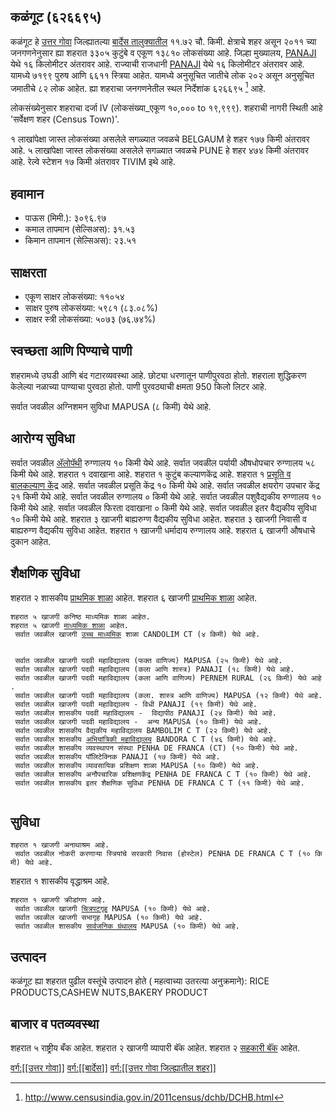 {{माहितीचौकट भारतीय न्यायक्षेत्र
|प्रकार=शहर 
|जनगणना_स्थलनिर्देशांक=626695
|स्थानिक_नाव=कळंगूट
|तालुका_नाव=बार्देस
|जिल्हा_नाव=उत्तर गोवा
|राज्य_नाव =गोवा
|विभाग=
|जिल्हा=[[उत्तर गोवा]]
|तालुका_नावे =[[बार्देस]]
|जवळचे_शहर =[[BELGAUM]]
|अक्षांश=
|रेखांश=
|शोधक_स्थान =right
|क्षेत्रफळ_एकूण=11.72
|उंची=
|लोकसंख्या_एकूण=13810
|लोकसंख्या_वर्ष=2011
|लोकसंख्या_घनता=1178
|लोकसंख्या_पुरुष=7199
|लोकसंख्या_स्त्री=6611
|लिंग_गुणोत्तर=918
|अधिकृत_भाषा=[[कोंकणी, मराठी]]
}}

== कळंगूट (६२६६९५) ==

कळंगूट हे [[उत्तर गोवा जिल्हा | उत्तर गोवा]] जिल्ह्यातल्या [[बार्देस | बार्देस तालुक्यातील]] ११.७२ चौ. किमी. क्षेत्राचे शहर असून २०११ च्या जनगणनेनुसार ह्या शहरात ३३०५ कुटुंबे व एकूण १३८१० लोकसंख्या आहे. जिल्हा मुख्यालय, [[PANAJI]] येथे १६ किलोमीटर अंतरावर आहे. राज्याची राजधानी [[PANAJI]] येथे १६ किलोमीटर अंतरावर आहे.   यामध्ये ७१९९ पुरुष आणि ६६११ स्त्रिया आहेत. यामध्ये अनुसूचित जातीचे लोक २०२ असून अनुसूचित जमातीचे ८२ लोक आहेत. ह्या शहराचा जनगणनेतील स्थल निर्देशांक ६२६६९५  <ref>http://www.censusindia.gov.in/2011census/dchb/DCHB.html</ref> आहे.

लोकसंख्येनुसार शहराचा दर्जा IV (लोकसंख्या_एकूण १०,००० to १९,९९९).
शहराची नागरी स्थिती आहे 'सर्वेक्षण शहर (Census Town)'.

१ लाखांपेक्षा जास्त लोकसंख्या असलेले सगळ्यात जवळचे BELGAUM हे शहर  १७७ किमी अंतरावर आहे. ५ लाखांपेक्षा जास्त लोकसंख्या असलेले सगळ्यात जवळचे PUNE हे शहर  ४७४ किमी अंतरावर आहे. रेल्वे स्टेशन  १७ किमी अंतरावर TIVIM इथे आहे.


== हवामान ==  
* पाऊस (मिमी.): ३०९६.९७ 
* कमाल तापमान (सेल्सिअस): ३१.५३
* किमान तापमान (सेल्सिअस): २३.५१


== साक्षरता ==  
* एकूण साक्षर लोकसंख्या: ११०५४
* साक्षर पुरुष लोकसंख्या: ५९८१ (८३.०८%)
* साक्षर स्त्री लोकसंख्या: ५०७३ (७६.७४%)


== स्वच्छता आणि पिण्याचे पाणी ==  
शहरामध्ये उघडी आणि बंद गटारव्यवस्था आहे.
छोट्या धरणातून  पाणीपुरवठा होतो. शहराला शुद्धिकरण केलेल्या नळाच्या पाण्याचा पुरवठा होतो. पाणी पुरवठ्याची क्षमता 950 किलो लिटर आहे.

सर्वात जवळील अग्निशमन सुविधा MAPUSA (८ किमी) येथे आहे.


== आरोग्य सुविधा ==
सर्वात जवळील [[अॅलोपॅथी|अ‍ॅलोपॅथी]] रुग्णालय १० किमी येथे आहे.
सर्वात जवळील पर्यायी औषधोपचार रुग्णालय ५८ किमी येथे आहे.
﻿शहरात १ दवाखाना आहे.
﻿शहरात १ कुटुंब कल्याणकेंद्र आहे.
﻿शहरात १ [[प्रसूती| प्रसूति व बालकल्याण केंद्र]] आहे.
सर्वात जवळील प्रसूति केंद्र १० किमी येथे आहे.
सर्वात जवळील क्षयरोग उपचार केंद्र २१ किमी येथे आहे.
सर्वात जवळील रुग्णालय ० किमी येथे आहे.
सर्वात जवळील पशुवैद्यकीय रुग्णालय १० किमी येथे आहे.
सर्वात जवळील फिरता दवाखाना ० किमी येथे आहे.
सर्वात जवळील इतर वैद्यकीय सुविधा १० किमी येथे आहे.
शहरात ३ खाजगी बाह्यरुग्ण वैद्यकीय सुविधा आहेत.
शहरात ३ खाजगी निवासी व बाह्यरुग्ण वैद्यकीय सुविधा आहेत.
﻿शहरात १ खाजगी  धर्मादाय रुग्णालय आहे.
शहरात ६ खाजगी  औषधाचे दुकान आहेत.


== शैक्षणिक सुविधा ==
शहरात २ शासकीय [[प्राथमिक शाळा]] आहेत. शहरात ६ खाजगी [[प्राथमिक शाळा]] आहेत. 
 शहरात ५ खाजगी कनिष्ठ माध्यमिक शाळा आहेत.  
 शहरात ५ खाजगी [[माध्यमिक शाळा]] आहेत.  
  सर्वात जवळील खाजगी [[उच्च माध्यमिक शिक्षण|उच्च माध्यमिक]] शाळा CANDOLIM CT (४ किमी) येथे आहे.
   
   
  सर्वात जवळील खाजगी पदवी महाविद्यालय (फक्त वाणिज्य) MAPUSA (२५ किमी) येथे आहे.
  सर्वात जवळील खाजगी पदवी महाविद्यालय (कला आणि शास्त्र) PANAJI (१८ किमी) येथे आहे.
  सर्वात जवळील खाजगी पदवी महाविद्यालय (कला आणि वाणिज्य) PERNEM RURAL (२६ किमी) येथे आहे.
  सर्वात जवळील खाजगी पदवी महाविद्यालय (कला. शास्त्र आणि वाणिज्य) MAPUSA (१२ किमी) येथे आहे.
  सर्वात जवळील खाजगी पदवी महाविद्यालय - विधी PANAJI (१९ किमी) येथे आहे.
  सर्वात जवळील शासकीय पदवी महाविद्यालय -  विद्यापीठ PANAJI (२४ किमी) येथे आहे.
  सर्वात जवळील खाजगी पदवी महाविद्यालय -  अन्य MAPUSA (१० किमी) येथे आहे.
  सर्वात जवळील शासकीय वैद्यकीय महाविद्यालय BAMBOLIM C T (२२ किमी) येथे आहे.
  सर्वात जवळील शासकीय [[अभियांत्रिकी|अभियांत्रिकी महाविद्यालय]] BANDORA C T (४६ किमी) येथे आहे.
  सर्वात जवळील शासकीय व्यवस्थापन संस्था PENHA DE FRANCA (CT) (१० किमी) येथे आहे.
  सर्वात जवळील शासकीय पॉलिटेक्निक PANAJI (१७ किमी) येथे आहे.
  सर्वात जवळील शासकीय व्यावसायिक प्रशिक्षण शाळा MAPUSA (१० किमी) येथे आहे.
  सर्वात जवळील शासकीय अनौपचारिक प्रशिक्षणकेंद्र PENHA DE FRANCA C T (१० किमी) येथे आहे.
  सर्वात जवळील शासकीय इतर शैक्षणिक सुविधा PENHA DE FRANCA C T (११ किमी) येथे आहे.
   


== सुविधा ==
 ﻿शहरात १ खाजगी अनाथाश्रम आहे.  
  सर्वात जवळील नोकरी करणाऱ्या स्त्रियांचे सरकारी निवास (होस्टेल) PENHA DE FRANCA C T (१० किमी) येथे आहे.
﻿शहरात १ शासकीय वृद्धाश्रम आहे.   
 ﻿शहरात १ खाजगी क्रीडांगण आहे.  
  सर्वात जवळील खाजगी [[चित्रपटगृह]] MAPUSA (१० किमी) येथे आहे.
  सर्वात जवळील खाजगी सभागृह MAPUSA (१० किमी) येथे आहे.
  सर्वात जवळील शासकीय [[सार्वजनिक ग्रंथालय]] MAPUSA (१० किमी) येथे आहे.


== उत्पादन ==
कळंगूट ह्या शहरात पुढील वस्तूंचे उत्पादन होते ( महत्वाच्या उतरत्या अनुक्रमाने): RICE PRODUCTS,CASHEW NUTS,BAKERY PRODUCT


== बाजार व पतव्यवस्था ==
शहरात ५ राष्ट्रीय बँक आहेत.
शहरात २ खाजगी व्यापारी बॅंक आहेत.
शहरात २ [[सहकारी संस्था|सहकारी बॅंक]] आहेत.





[[वर्ग:[[उत्तर गोवा]]]]
[[वर्ग:[[बार्देस]]]]
[[वर्ग:[[उत्तर गोवा जिल्ह्यातील शहर]]]]


{{संदर्भनोंदी}}
 


